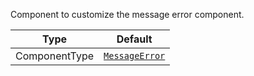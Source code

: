 Component to customize the message error component.

| Type          | Default                                                       |
| ------------- | ------------------------------------------------------------- |
| ComponentType | [`MessageError`](../../../../ui-components/message-error.mdx) |
